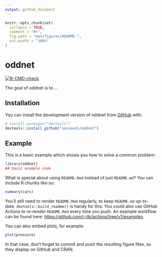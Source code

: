 ```yaml
---
output: github_document
---
```


<!-- README.md is generated from README.Rmd. Please edit that file -->

```r
knitr::opts_chunk$set(
  collapse = TRUE,
  comment = "#>",
  fig.path = "man/figures/README-",
  out.width = "100%"
)
```

# oddnet

<!-- badges: start -->
  [![R-CMD-check](https://github.com/sevvandi/oddnet/workflows/R-CMD-check/badge.svg)](https://github.com/sevvandi/oddnet/actions)
  <!-- badges: end -->

The goal of oddnet is to ...

## Installation

You can install the development version of oddnet from [GitHub](https://github.com/) with:

``` r
# install.packages("devtools")
devtools::install_github("sevvandi/oddnet")
```

## Example

This is a basic example which shows you how to solve a common problem:

```r
library(oddnet)
## basic example code
```

What is special about using `README.Rmd` instead of just `README.md`? You can include R chunks like so:

```r
summary(cars)
```

You'll still need to render `README.Rmd` regularly, to keep `README.md` up-to-date. `devtools::build_readme()` is handy for this. You could also use GitHub Actions to re-render `README.Rmd` every time you push. An example workflow can be found here: <https://github.com/r-lib/actions/tree/v1/examples>.

You can also embed plots, for example:

```r
plot(pressure)
```

In that case, don't forget to commit and push the resulting figure files, so they display on GitHub and CRAN.
